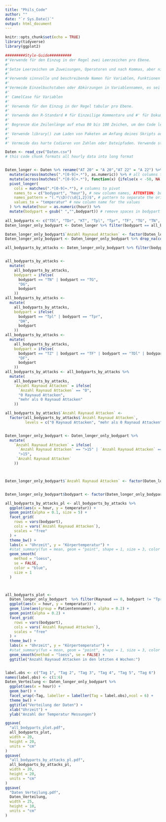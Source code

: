 ```yaml
---
title: "Phils_Code"
author: ""
date: "`r Sys.Date()`"
output: html_document
---
```


```r
knitr::opts_chunk$set(echo = TRUE)
library(tidyverse)
library(ggplot2)
```

```r
#########Style-Guide##########
#'Verwende für den Einzug in der Regel zwei Leerzeichen pro Ebene.
#'
#'Setze Leerzeichen um Zuweisungen, Operatoren und nach Kommas, aber nicht vor.
#'
#'Verwende sinnvolle und beschreibende Namen für Variablen, Funktionen und Objekte.
#'
#'Vermeide Einzelbuchstaben oder Abkürzungen in Variablennamen, es sei denn, sie sind allgemein verständlich.
#'
#' CamelCase für Variablen 
#' 
#' Verwende für den Einzug in der Regel tabular pro Ebene.
#' 
#' Verwende den R-Standard # für Einzeilige Kommentare und #' für Dokumentationskommentare.
#' 
#' Begrenze die Zeilenlänge auf etwa 80 bis 100 Zeichen, um den Code lesbar zu halten. Verwende Zeilenumbrüche, um lange Zeilen aufzuteilen.
#' 
#' Verwende library() zum Laden von Paketen am Anfang deines Skripts oder deiner Funktion.
#' 
#' Vermeide das harte Codieren von Zahlen oder Dateipfaden. Verwende stattdessen Variablen oder Konstanten.
```

```r
Daten <- read_csv("Daten.csv")
# this code chunk formats all hourly data into long format


Daten_longer <- Daten %>% rename("AT 20" = "A 20","AT 22" = "A 22") %>% rename("Notizen" = ...163)%>% 
  mutate(across(matches(".*[0-9]+.*"), as.numeric)) %>% # all columns to numeric
  mutate(across(matches(".*[0-9]+.*"), function(x) {ifelse(x < -50, NA, x)})) %>% # all negative values to NA
  pivot_longer(
    cols = matches(".*[0-9]+.*"), # columns to pivot
    names_to = c("bodypart", "hour"), # new column names, ATTENTION: bodypart contains things like clothing etc.
    names_pattern = "(.*\\D)(\\d{1,2})$", # pattern to separate the original column names
    values_to = "temperatur" # new column name for the values
  ) %>% mutate(hour = as.numeric(hour)) %>%
  mutate(bodypart = gsub(" ","",bodypart)) # remove spaces in bodypart
  
all_bodyparts <- c("TDl", "TDr", "KT", "Tpl", "Tpr", "TF", "TG", "TN", "TZ")
Daten_longer_only_bodypart <- Daten_longer %>% filter(bodypart == all_bodyparts) # only bodypart

Daten_longer_only_bodypart$`Anzahl Raynaud Attacken` <- factor(Daten_longer_only_bodypart$`Anzahl Raynaud Attacken`,levels = c("0","<5","<10",">10",">15",">20"))
Daten_longer_only_bodypart <- Daten_longer_only_bodypart %>% drop_na(contains("Anzahl Raynaud"))

all_bodyparts_by_attacks <- Daten_longer_only_bodypart %>% filter(bodypart != "KT",Raynaud == 0)


all_bodyparts_by_attacks <-
  mutate(
    all_bodyparts_by_attacks,
    bodypart = ifelse(
      bodypart == "TN" | bodypart == "TG",
      "DG",
      bodypart
    ))
all_bodyparts_by_attacks <-
  mutate(
    all_bodyparts_by_attacks,
    bodypart = ifelse(
      bodypart == "Tpl" | bodypart == "Tpr",
      "DH",
      bodypart
    ))
all_bodyparts_by_attacks <-
  mutate(
    all_bodyparts_by_attacks,
    bodypart = ifelse(
      bodypart == "TZ" | bodypart == "TF" | bodypart == "TDl" | bodypart == "TDr",
      "DF",
      bodypart
    ))
all_bodyparts_by_attacks <- all_bodyparts_by_attacks %>%
  mutate(
    all_bodyparts_by_attacks,
    `Anzahl Raynaud Attacken` = ifelse(
      `Anzahl Raynaud Attacken` == "0",
      "0 Raynaud Attacken",
      "mehr als 0 Raynaud Attacken"
    ))

all_bodyparts_by_attacks$`Anzahl Raynaud Attacken` <-
  factor(all_bodyparts_by_attacks$`Anzahl Raynaud Attacken`,
         levels = c("0 Raynaud Attacken", "mehr als 0 Raynaud Attacken"))


Daten_longer_only_bodypart <- Daten_longer_only_bodypart %>%
  mutate(
    `Anzahl Raynaud Attacken` = ifelse(
      `Anzahl Raynaud Attacken` == ">15" | `Anzahl Raynaud Attacken` == ">20",
      ">15",
     `Anzahl Raynaud Attacken`
    ))



Daten_longer_only_bodypart$`Anzahl Raynaud Attacken` <- factor(Daten_longer_only_bodypart$`Anzahl Raynaud Attacken`,levels = c(1,2,3,4,">15"), labels = c("0","1-4","5-9","10-15","15+"))


Daten_longer_only_bodypart$bodypart <- factor(Daten_longer_only_bodypart$bodypart,levels = c("KT","TF","TZ","TG","TN","Tpl","TDl","TDr","Tpr"))
```


```r
all_bodyparts_by_attacks_pl <- all_bodyparts_by_attacks %>%
  ggplot(aes(x = hour, y = temperatur)) +
  geom_point(alpha = 0.1, size = 5) +
  facet_grid(
    rows = vars(bodypart),
    cols = vars(`Anzahl Raynaud Attacken`),
    scales = "free"
  ) +
  theme_bw() +
  labs(x = "Uhrzeit", y = "Körpertemperatur") +
  #stat_summary(fun = mean, geom = "point", shape = 1, size = 3, color = "red") +
  geom_smooth(
    method = "loess",
    se = FALSE,
    color = "blue",
    size = 1
  )



all_bodyparts_plot <-
  Daten_longer_only_bodypart  %>% filter(Raynaud == 0, bodypart != "Tpr", bodypart != "TDr") %>% 
  ggplot(aes(x = hour, y = temperatur)) +
  geom_line(aes(group = Patientennummer), alpha = 0.2) +
  geom_point(alpha = 0.2) +
  facet_grid(
    rows = vars(bodypart),
    cols = vars(`Anzahl Raynaud Attacken`),
    scales = "free"
  ) +
  theme_bw() +
  labs(x = "Uhrzeit", y = "Körpertemperatur") +
  #stat_summary(fun = mean, geom = "point", shape = 1, size = 3, color = "red") +
  geom_smooth(method = "loess", se = FALSE) +
  ggtitle("Anzahl Raynaud Attacken in den letzten 4 Wochen:")


label.obs <- c("Tag 1", "Tag 2", "Tag 3", "Tag 4", "Tag 5", "Tag 6")
names(label.obs) <- c(1:6)
Daten_Verteilung <- Daten_longer_only_bodypart %>%
  ggplot(aes(x = hour)) +
  geom_bar() +
  facet_wrap(~Tag, labeller = labeller(Tag = label.obs),ncol = 6) +
  theme_bw() +
  ggtitle("Verteilung der Daten") +
  xlab("Uhrzeit") +
  ylab("Anzahl der Temperatur Messungen")

ggsave(
  "all_bodyparts_plot.pdf",
  all_bodyparts_plot,
  width = 20,
  height = 20,
  units = "cm"
)
ggsave(
  "all_bodyparts_by_attacks_pl.pdf",
  all_bodyparts_by_attacks_pl,
  width = 20,
  height = 20,
  units = "cm"
)
ggsave(
  "Daten_Verteilung.pdf",
  Daten_Verteilung,
  width = 25,
  height = 10,
  units = "cm"
)
```





